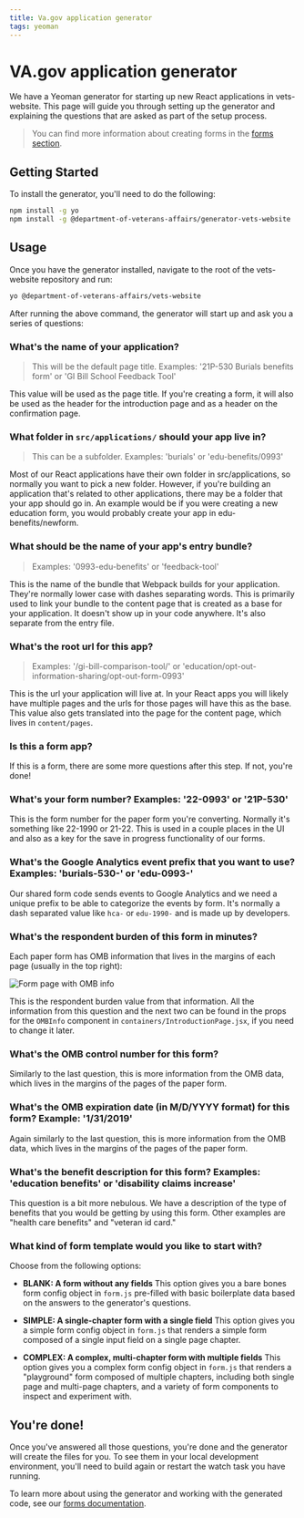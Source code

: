 ```yaml
---
title: Va.gov application generator
tags: yeoman
---
```


# VA.gov application generator

We have a Yeoman generator for starting up new React applications in vets-website. This page will guide you through setting up the generator and explaining the questions that are asked as part of the setup process.

> You can find more information about creating forms in the [forms section](/forms).

## Getting Started

To install the generator, you'll need to do the following:

```bash
npm install -g yo
npm install -g @department-of-veterans-affairs/generator-vets-website
```

## Usage

Once you have the generator installed, navigate to the root of the vets-website repository and run:

```bash
yo @department-of-veterans-affairs/vets-website
```

After running the above command, the generator will start up and ask you a series of questions:

### What's the name of your application?
> This will be the default page title. Examples: '21P-530 Burials benefits form' or 'GI Bill School Feedback Tool'

This value will be used as the page title. If you're creating a form, it will also be used as the header for the introduction page and as a header on the confirmation page.

### What folder in `src/applications/` should your app live in?
> This can be a subfolder. Examples: 'burials' or 'edu-benefits/0993'

Most of our React applications have their own folder in src/applications, so normally you want to pick a new folder. However, if you're building an application that's related to other applications, there may be a folder that your app should go in. An example would be if you were creating a new education form, you would probably create your app in edu-benefits/newform.

### What should be the name of your app's entry bundle?
> Examples: '0993-edu-benefits' or 'feedback-tool'

This is the name of the bundle that Webpack builds for your application. They're normally lower case with dashes separating words. This is primarily used to link your bundle to the content page that is created as a base for your application. It doesn't show up in your code anywhere. It's also separate from the entry file.

### What's the root url for this app?
> Examples: '/gi-bill-comparison-tool/' or 'education/opt-out-information-sharing/opt-out-form-0993'

This is the url your application will live at. In your React apps you will likely have multiple pages and the urls for those pages will have this as the base. This value also gets translated into the page for the content page, which lives in `content/pages`.

### Is this a form app?

If this is a form, there are some more questions after this step. If not, you're done!

### What's your form number? Examples: '22-0993' or '21P-530'

This is the form number for the paper form you're converting. Normally it's something like 22-1990 or 21-22. This is used in a couple places in the UI and also as a key for the save in progress functionality of our forms.

### What's the Google Analytics event prefix that you want to use? Examples: 'burials-530-' or 'edu-0993-'

Our shared form code sends events to Google Analytics and we need a unique prefix to be able to categorize the events by form. It's normally a dash separated value like `hca-` or `edu-1990-` and is made up by developers.

### What's the respondent burden of this form in minutes?

Each paper form has OMB information that lives in the margins of each page (usually in the top right):

![Form page with OMB info](../../images/omb_form_info.png)

This is the respondent burden value from that information. All the information from this question and the next two can be found in the props for the `OMBInfo` component in `containers/IntroductionPage.jsx`, if you need to change it later.

### What's the OMB control number for this form?

Similarly to the last question, this is more information from the OMB data, which lives in the margins of the pages of the paper form.

### What's the OMB expiration date (in M/D/YYYY format) for this form? Example: '1/31/2019'

Again similarly to the last question, this is more information from the OMB data, which lives in the margins of the pages of the paper form.

### What's the benefit description for this form? Examples: 'education benefits' or 'disability claims increase'

This question is a bit more nebulous. We have a description of the type of benefits that you would be getting by using this form. Other examples are "health care benefits" and "veteran id card."

### What kind of form template would you like to start with?

Choose from the following options:

- **BLANK: A form without any fields**
  This option gives you a bare bones form config object in `form.js` pre-filled with basic boilerplate data based on the answers to the generator's questions.

- **SIMPLE: A single-chapter form with a single field**
  This option gives you a simple form config object in `form.js` that renders a simple form composed of a single input field on a single page chapter.

- **COMPLEX: A complex, multi-chapter form with multiple fields**
  This option gives you a complex form config object in `form.js` that renders a "playground" form composed of multiple chapters, including both single page and multi-page chapters, and a variety of form components to inspect and experiment with.

## You're done!

Once you've answered all those questions, you're done and the generator will create the files for you. To see them in your local development environment, you'll need to build again or restart the watch task you have running.

To learn more about using the generator and working with the generated code, see our [forms documentation](/forms).

